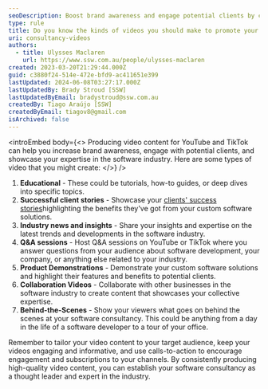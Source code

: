 ```yaml
---
seoDescription: Boost brand awareness and engage potential clients by creating educational, client success story, industry news, Q&A, product demonstration, collaboration, and behind-the-scenes videos for YouTube and TikTok.
type: rule
title: Do you know the kinds of videos you should make to promote your consultancy?
uri: consultancy-videos
authors:
  - title: Ulysses Maclaren
    url: https://www.ssw.com.au/people/ulysses-maclaren
created: 2023-03-20T21:29:44.000Z
guid: c3880f24-514e-472e-bfd9-ac411651e399
lastUpdated: 2024-06-08T03:27:17.000Z
lastUpdatedBy: Brady Stroud [SSW]
lastUpdatedByEmail: bradystroud@ssw.com.au
createdBy: Tiago Araújo [SSW]
createdByEmail: tiagov8@gmail.com
isArchived: false
---
```


<introEmbed
  body={<>
Producing video content for YouTube and TikTok can help you increase brand awareness, engage with potential clients, and showcase your expertise in the software industry. Here are some types of video that you might create:
  </>}
/>
1. **Educational** - These could be tutorials, how-to guides, or deep dives into specific topics.
2. **Successful client stories** - Showcase your [clients' success stories](https://www.blackirisfilms.com/)highlighting the benefits they've got from your custom software solutions.
3. **Industry news and insights** - Share your insights and expertise on the latest trends and developments in the software industry.
4. **Q&A sessions** - Host Q&A sessions on YouTube or TikTok where you answer questions from your audience about software development, your company, or anything else related to your industry.
5. **Product Demonstrations** - Demonstrate your custom software solutions and highlight their features and benefits to potential clients.
6. **Collaboration Videos** - Collaborate with other businesses in the software industry to create content that showcases your collective expertise.
7. **Behind-the-Scenes** - Show your viewers what goes on behind the scenes at your software consultancy. This could be anything from a day in the life of a software developer to a tour of your office.

Remember to tailor your video content to your target audience, keep your videos engaging and informative, and use calls-to-action to encourage engagement and subscriptions to your channels. By consistently producing high-quality video content, you can establish your software consultancy as a thought leader and expert in the industry.
